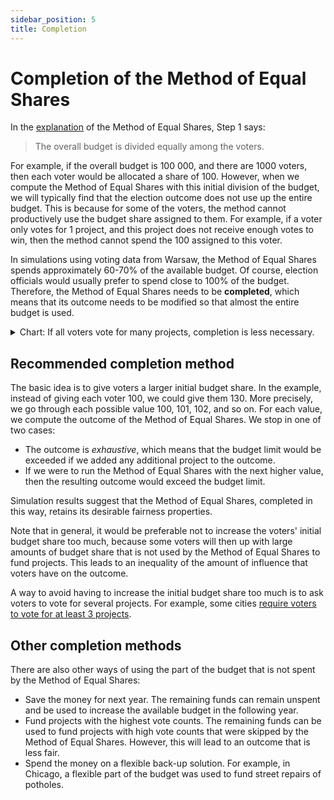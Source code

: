 ```yaml
---
sidebar_position: 5
title: Completion
---
```



# Completion of the Method of Equal Shares

In the [explanation](../explanation) of the Method of Equal Shares, Step 1 says:

> The overall budget is divided equally among the voters.

For example, if the overall budget is <CurrencySymbol/>100 000, and there are 1000 voters, then each voter would be allocated a share of <CurrencySymbol/>100.
However, when we compute the Method of Equal Shares with this initial division of the budget, we will typically find that the election outcome does not use up the entire budget.
This is because for some of the voters, the method cannot productively use the budget share assigned to them.
For example, if a voter only votes for 1 project, and this project does not receive enough votes to win, then the method cannot spend the <CurrencySymbol/>100 assigned to this voter.

In simulations using voting data from Warsaw, the Method of Equal Shares spends approximately 60-70% of the available budget.
Of course, election officials would usually prefer to spend close to 100% of the budget.
Therefore, the Method of Equal Shares needs to be **completed**, which means that its outcome needs to be modified so that almost the entire budget is used.

<details>
<summary>Chart: If all voters vote for many projects, completion is less necessary.</summary>

The root cause of the Method of Equal Shares often only spending 60-70% of the available budget is that some voters only vote for a small number of projects.
We can see this effect by running a simulation based on data from Warsaw (2020-22). 

In Warsaw, voters are allowed to vote for up to 15 projects.
We can simulate what would have happened if Warsaw had a minimum number of votes in place by counting only those votes in the dataset that have voted for sufficiently many projects.
This way, we can simulate a minimum vote count of 2, 3, 4, ..., 15.
For each minimum, we can check what percent of the budget is used by the Method of Equal Shares when only run on the subset of votes that have voted for at least the minimum number of projects.

The results suggest that once voters vote for at least 8 projects, more than 90% of the budget is used.
<Datawrapper src="//datawrapper.dwcdn.net/bPA91/2/" />
</details>

## Recommended completion method

The basic idea is to give voters a larger initial budget share. 
In the example, instead of giving each voter <CurrencySymbol/>100, we could give them <CurrencySymbol/>130.
More precisely, we go through each possible value <CurrencySymbol/>100, <CurrencySymbol/>101, <CurrencySymbol/>102, and so on.
For each value, we compute the outcome of the Method of Equal Shares.
We stop in one of two cases:
* The outcome is _exhaustive_, which means that the budget limit would be exceeded if we added any additional project to the outcome.
* If we were to run the Method of Equal Shares with the next higher value, then the resulting outcome would exceed the budget limit.

Simulation results suggest that the Method of Equal Shares, completed in this way, retains its desirable fairness properties.

Note that in general, it would be preferable not to increase the voters' initial budget share too much, because some voters will then up with large amounts of budget share that is not used by the Method of Equal Shares to fund projects. This leads to an inequality of the amount of influence that voters have on the outcome.

A way to avoid having to increase the initial budget share too much is to ask voters to vote for several projects. For example, some cities [require voters to vote for at least 3 projects](input-formats#minimum-number-of-approvals). 

## Other completion methods

There are also other ways of using the part of the budget that is not spent by the Method of Equal Shares:

* <SemiBold>Save the money for next year</SemiBold>. The remaining funds can remain unspent and be used to increase the available budget in the following year.
* <SemiBold>Fund projects with the highest vote counts</SemiBold>. The remaining funds can be used to fund projects with high vote counts that were skipped by the Method of Equal Shares. However, this will lead to an outcome that is less fair.
* <SemiBold>Spend the money on a flexible back-up solution</SemiBold>. For example, in Chicago, a flexible part of the budget was used to fund street repairs of potholes.